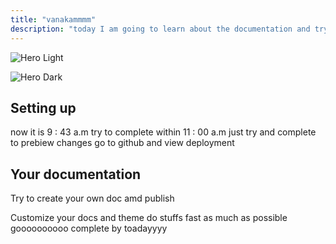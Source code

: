 ```yaml
---
title: "vanakammmm"
description: "today I am going to learn about the documentation and try it out in mintlify."
---
```


<img
  className="block dark:hidden"
  src="/pexels-pixabay-355952.jpg"
  alt="Hero Light"
  title={true}
/>

<img
  className="hidden dark:block"
  src="/images/hero-dark.png"
  alt="Hero Dark"
/>

## Setting up

<Note>
  now it is 9 : 43 a.m try to complete within 11 : 00 a.m
</Note>

<CardGroup cols={2}>
  <Card title="it's ok " icon="pen-to-square" href="https://mintlify.com/docs/quickstart">
    just try and complete
  </Card>
  <Card title="Preview Changes" icon="image" href="https://mintlify.com/docs/weekly">
    to prebiew changes go to github and view deployment
  </Card>
</CardGroup>

## Your documentation

Try to create your own doc amd publish

<CardGroup cols={2}>
  <Card title="create your own style" icon="palette" href="https://mintlify.com/docs/settings/global">
    Customize your docs and theme
  </Card>
  <Card title="time is 10 " icon="code" href="https://mintlify.com/docs/api-playground/openapi">
    do stuffs fast as much as possible
  </Card>
  <Card title="many more pages here" icon="screwdriver-wrench" href="https://mintlify.com/docs/content/components/accordions">
    goooooooooo
  </Card>
  <Card title="completeee" icon="stars" href="https://mintlify.com/customers">
    complete by toadayyyy
  </Card>
</CardGroup>